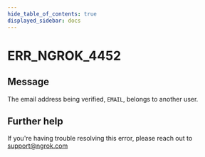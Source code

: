 ```yaml
---
hide_table_of_contents: true
displayed_sidebar: docs
---
```



# ERR_NGROK_4452

## Message

The email address being verified, `EMAIL`, belongs to another user.

<ErrorDetails error="err_ngrok_4452" />

## Further help

If you're having trouble resolving this error, please reach out to [support@ngrok.com](mailto:support@ngrok.com?subject=Help%20with%20ERR_NGROK_4452)
